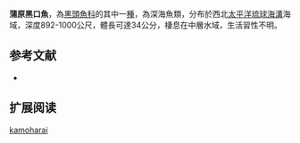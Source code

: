 {{Speciesbox
| name = 蒲原黑口魚
| status = NE
| status_system = IUCN3.1
| image = 
| image_width = 250px
| genus = Narcetes
| species = kamoharai
| authority = [[Okamura|Okamura]], 1984
| synonyms = 
}}

'''蒲原黑口魚'''，為[[黑頭魚科|黑頭魚科]]的其中一[[種|種]]，為深海魚類，分布於西北[[太平洋|太平洋]][[琉球海溝|琉球海溝]]海域，深度892-1000公尺，體長可達34公分，棲息在中層水域，生活習性不明。

==参考文献==
*{{FishBase_species|genus=Narcetes|species=kamoharai|year=2015|month=9}}

== 扩展阅读 ==
{{refbegin}}
{{wikispecies-inline|Narcetes kamoharai|蒲原黑口魚}}
{{refend}}
{{Taxonbar|from=Q1869006}}

[[Category:黑口魚屬|kamoharai]]